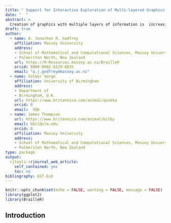 ```yaml
---
title: " Support for Interactive Exploration of Multi-layered Graphics "
date: "  "
abstract: >
  Creation of graphics with multiple layers of information is  increasingly common due to the strong uptake of ggplot style graphics. The continued use of raister images is however a limitation on the ability to add interactivity. We show that using scalable vector graphics as a medium provides an opportunity to embed self-voicing interactivity which will assist print-disabled users and could add value in educational settings. N.B. This article is interactive; the pdf format used by most journals is not useful; the R journal's move to HTML has created an opportunity to present this work.
draft: true
author:  
  - name: A. Jonathan R. Godfrey
    affiliation: Massey University
    address:
    - School of Mathematical and Computational Sciences, Massey University
    - Palmerston North, New Zealand
    url: https://R-Resources.massey.ac.nz/BrailleR
    orcid: 0000-0002-8129-8835
    email: "a.j.godfrey@massey.ac.nz"
  - name: Volker Sorge
    affiliation: University of Birmingham
    address:
    - Department of 
    - Birmingham, U.K.
    url: https://www.britannica.com/animal/quokka
    orcid: 0
    email:  V@b
  - name: James Thompson
    url: https://www.britannica.com/animal/bilby
    email: bbil@ulm.edu
    orcid: 0
    affiliation: Massey University 
    address:
    - School of Mathematical and Computational Sciences, Massey University
    - Palmerston North, New Zealand
type: package
output: 
  rjtools::rjournal_web_article:
    self_contained: yes
    toc: no
bibliography: GST.bib
---
```


```r
knitr::opts_chunk$set(echo = FALSE, warning = FALSE, message = FALSE)
library(ggplot2)
library(BrailleR)
```

## Introduction

